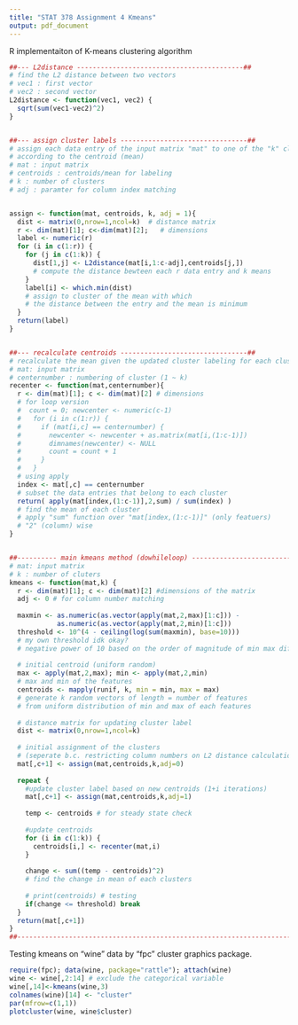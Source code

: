 ```yaml
---
title: "STAT 378 Assignment 4 Kmeans"
output: pdf_document
---
```


R implementaiton of K-means clustering algorithm

```r
##--- L2distance ------------------------------------------##
# find the L2 distance between two vectors
# vec1 : first vector
# vec2 : second vector
L2distance <- function(vec1, vec2) {
  sqrt(sum(vec1-vec2)^2)
}


##--- assign cluster labels --------------------------------##
# assign each data entry of the input matrix "mat" to one of the "k" clusters
# according to the centroid (mean)
# mat : input matrix
# centroids : centroids/mean for labeling
# k : number of clusters
# adj : paramter for column index matching


assign <- function(mat, centroids, k, adj = 1){
  dist <- matrix(0,nrow=1,ncol=k)  # distance matrix
  r <- dim(mat)[1]; c<-dim(mat)[2];   # dimensions
  label <- numeric(r)
  for (i in c(1:r)) { 
    for (j in c(1:k)) {
      dist[1,j] <- L2distance(mat[i,1:c-adj],centroids[j,])
      # compute the distance bewteen each r data entry and k means
    }
    label[i] <- which.min(dist)
    # assign to cluster of the mean with which
    # the distance between the entry and the mean is minimum
  }
  return(label)
}


##--- recalculate centroids --------------------------------##
# recalculate the mean given the updated cluster labeling for each cluster
# mat: input matrix
# centernumber : numbering of cluster (1 ~ k)
recenter <- function(mat,centernumber){
  r <- dim(mat)[1]; c <- dim(mat)[2] # dimensions
  # for loop version
  #  count = 0; newcenter <- numeric(c-1)
  #   for (i in c(1:r)) {
  #     if (mat[i,c] == centernumber) {
  #       newcenter <- newcenter + as.matrix(mat[i,(1:c-1)])
  #       dimnames(newcenter) <- NULL
  #       count = count + 1
  #     }
  #   }
  # using apply
  index <- mat[,c] == centernumber
  # subset the data entries that belong to each cluster
  return( apply(mat[index,(1:c-1)],2,sum) / sum(index) )
  # find the mean of each cluster
  # apply "sum" function over "mat[index,(1:c-1)]" (only featuers)
  # "2" (column) wise
}


##---------- main kmeans method (dowhileloop) ----------------------------##
# mat: input matrix
# k : number of cluters
kmeans <- function(mat,k) {
  r <- dim(mat)[1]; c <- dim(mat)[2] #dimensions of the matrix 
  adj <- 0 # for column number matching
  
  maxmin <- as.numeric(as.vector(apply(mat,2,max)[1:c])) - 
            as.numeric(as.vector(apply(mat,2,min)[1:c]))
  threshold <- 10^(4 - ceiling(log(sum(maxmin), base=10)))
  # my own threshold idk okay?
  # negative power of 10 based on the order of magnitude of min max difference and
    
  # initial centroid (uniform random)
  max <- apply(mat,2,max); min <- apply(mat,2,min)
  # max and min of the features
  centroids <- mapply(runif, k, min = min, max = max)
  # generate k random vectors of length = number of features
  # from uniform distribution of min and max of each features
  
  # distance matrix for updating cluster label
  dist <- matrix(0,nrow=1,ncol=k)
  
  # initial assignment of the clusters
  # (seperate b.c. restricting column numbers on L2 distance calculation later steps)
  mat[,c+1] <- assign(mat,centroids,k,adj=0)
  
  repeat {
    #update cluster label based on new centroids (1+i iterations)
    mat[,c+1] <- assign(mat,centroids,k,adj=1)
    
    temp <- centroids # for steady state check
    
    #update centroids
    for (i in c(1:k)) {
      centroids[i,] <- recenter(mat,i)
    }
    
    change <- sum((temp - centroids)^2)
    # find the change in mean of each clusters
    
    # print(centroids) # testing
    if(change <= threshold) break
  }
  return(mat[,c+1])
}
##-------------------------------------------------------------------------##
```

Testing kmeans on "wine" data by "fpc" cluster graphics package.
```r
require(fpc); data(wine, package="rattle"); attach(wine)
wine <- wine[,2:14] # exclude the categorical variable
wine[,14]<-kmeans(wine,3)
colnames(wine)[14] <- "cluster"
par(mfrow=c(1,1))   
plotcluster(wine, wine$cluster)
```